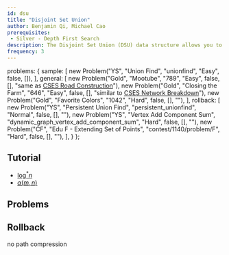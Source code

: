 ```yaml
---
id: dsu
title: "Disjoint Set Union"
author: Benjamin Qi, Michael Cao 
prerequisites:
 - Silver - Depth First Search
description: The Disjoint Set Union (DSU) data structure allows you to add edges to an initially empty graph and test whether two vertices of the graph are connected.
frequency: 3
---
```



  problems: {
    sample: [
      new Problem("YS", "Union Find", "unionfind", "Easy", false, []),
    ],
    general: [
      new Problem("Gold", "Mootube", "789", "Easy", false, [], "same as [CSES Road Construction](https://cses.fi/problemset/task/1676)"),
      new Problem("Gold", "Closing the Farm", "646", "Easy", false, [], "similar to [CSES Network Breakdown](https://cses.fi/problemset/task/1677)"),
      new Problem("Gold", "Favorite Colors", "1042", "Hard", false, [], ""),
    ],
    rollback: [
      new Problem("YS", "Persistent Union Find", "persistent_unionfind", "Normal", false, [], ""),
      new Problem("YS", "Vertex Add Component Sum", "dynamic_graph_vertex_add_component_sum", "Hard", false, [], ""),
      new Problem("CF", "Edu F - Extending Set of Points", "contest/1140/problem/F", "Hard", false, [], ""),
    ],
  }
};

<problems-list problems={metadata.problems.sample} />

## Tutorial

<resources>
  <resource source="CPH" title="15.2 - Union-find"></resource>
  <resource source="PAPS" title="11.1"></resource>
  <resource source="IUSACO" title="10.6"></resource>
  <resource source="CSA" title="Disjoint Data Sets" url="disjoint_data_sets"></resource>
  <resource source="TC" title="Disjoint Set Data Structures" url="disjoint-set-data-structures"></resource>
  <resource source="CPC" title="3 - Data Structures" url="03_data_structures"></resource>
</resources>

<optional-content title="DSU Complexity Proofs">

   - [$\log^* n$](https://en.wikipedia.org/wiki/Proof_of_O(log*n)\_time_complexity\_of_union%E2%80%93find)
   - [$\alpha (m,n)$](https://dl.acm.org/doi/pdf/10.1145/321879.321884)

</optional-content>

## Problems

<problems-list problems={metadata.problems.general} />

## Rollback

no path compression

<problems-list problems={metadata.problems.rollback} />
